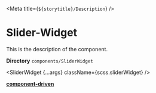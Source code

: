 
<!-- import 'mdfin-input-widget/dist/css/InputWidget.module.css'; -->




<Meta title={`${storytitle}/Description`} />

# Slider-Widget

<div className="description">This is the description of the component.</div>

**Directory** `components/SliderWidget`

<SliderWidget {...args} className={scss.sliderWidget} />

[**component-driven**](/story/widgets-sliderwidget--primary-slider-widget)
